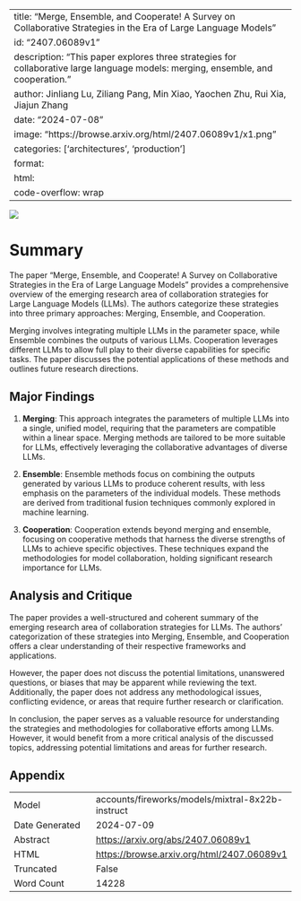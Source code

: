 
---
title: "Merge, Ensemble, and Cooperate! A Survey on Collaborative Strategies in the Era of Large Language Models"
id: "2407.06089v1"
description: "This paper explores three strategies for collaborative large language models: merging, ensemble, and cooperation."
author: Jinliang Lu, Ziliang Pang, Min Xiao, Yaochen Zhu, Rui Xia, Jiajun Zhang
date: "2024-07-08"
image: "https://browse.arxiv.org/html/2407.06089v1/x1.png"
categories: ['architectures', 'production']
format:
  html:
    code-overflow: wrap
---

![](https://browse.arxiv.org/html/2407.06089v1/x1.png)

# Summary

The paper "Merge, Ensemble, and Cooperate! A Survey on Collaborative Strategies in the Era of Large Language Models" provides a comprehensive overview of the emerging research area of collaboration strategies for Large Language Models (LLMs). The authors categorize these strategies into three primary approaches: Merging, Ensemble, and Cooperation.

Merging involves integrating multiple LLMs in the parameter space, while Ensemble combines the outputs of various LLMs. Cooperation leverages different LLMs to allow full play to their diverse capabilities for specific tasks. The paper discusses the potential applications of these methods and outlines future research directions.

## Major Findings

1. **Merging**: This approach integrates the parameters of multiple LLMs into a single, unified model, requiring that the parameters are compatible within a linear space. Merging methods are tailored to be more suitable for LLMs, effectively leveraging the collaborative advantages of diverse LLMs.

2. **Ensemble**: Ensemble methods focus on combining the outputs generated by various LLMs to produce coherent results, with less emphasis on the parameters of the individual models. These methods are derived from traditional fusion techniques commonly explored in machine learning.

3. **Cooperation**: Cooperation extends beyond merging and ensemble, focusing on cooperative methods that harness the diverse strengths of LLMs to achieve specific objectives. These techniques expand the methodologies for model collaboration, holding significant research importance for LLMs.

## Analysis and Critique

The paper provides a well-structured and coherent summary of the emerging research area of collaboration strategies for LLMs. The authors' categorization of these strategies into Merging, Ensemble, and Cooperation offers a clear understanding of their respective frameworks and applications.

However, the paper does not discuss the potential limitations, unanswered questions, or biases that may be apparent while reviewing the text. Additionally, the paper does not address any methodological issues, conflicting evidence, or areas that require further research or clarification.

In conclusion, the paper serves as a valuable resource for understanding the strategies and methodologies for collaborative efforts among LLMs. However, it would benefit from a more critical analysis of the discussed topics, addressing potential limitations and areas for further research.

## Appendix

|          |          |
|----------|----------|
| Model     | accounts/fireworks/models/mixtral-8x22b-instruct       |
| Date Generated     | 2024-07-09       |
| Abstract | [https://arxiv.org/abs/2407.06089v1](https://arxiv.org/abs/2407.06089v1)        |
| HTML     | [https://browse.arxiv.org/html/2407.06089v1](https://browse.arxiv.org/html/2407.06089v1)       |
| Truncated       | False       |
| Word Count       | 14228       |